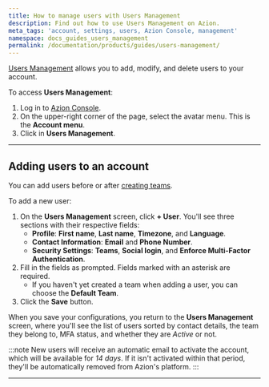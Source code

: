 ```yaml
---
title: How to manage users with Users Management
description: Find out how to use Users Management on Azion.
meta_tags: 'account, settings, users, Azion Console, management'
namespace: docs_guides_users_management
permalink: /documentation/products/guides/users-management/
---
```



[Users Management](/en/documentation/products/accounts/users-management/) allows you to add, modify, and delete users to your account.

To access **Users Management**:

1. Log in to [Azion Console](https://console.azion.com).
2. On the upper-right corner of the page, select the avatar menu. This is the **Account menu**.
3. Click in **Users Management**.

---

## Adding users to an account

You can add users before or after [creating teams](/en/documentation/products/accounts/teams-permissions/).

To add a new user:

1. On the **Users Management** screen, click **+ User**. You'll see three sections with their respective fields:
   - **Profile**: **First name**, **Last name**, **Timezone**, and **Language**.
   - **Contact Information**: **Email** and **Phone Number**.
   - **Security Settings**: **Teams**, **Social login**, and **Enforce Multi-Factor Authentication**.
2. Fill in the fields as prompted. Fields marked with an asterisk are required.
   - If you haven't yet created a team when adding a user, you can choose the **Default Team**.
3. Click the **Save** button.

When you save your configurations, you return to the **Users Management** screen, where you'll see the list of users sorted by contact details, the team they belong to, MFA status, and whether they are *Active* or not.

:::note
New users will receive an automatic email to activate the account, which will be available for *14 days*. If it isn't activated within that period, they'll be automatically removed from Azion's platform.
:::

---

